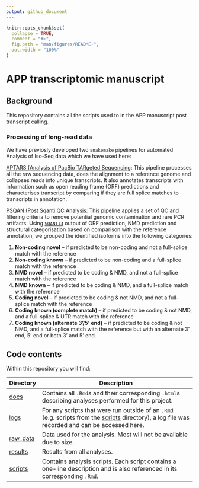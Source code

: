 ```yaml
---
output: github_document
---
```


<!-- README.md is generated from README.Rmd. Please edit that file -->

```r
knitr::opts_chunk$set(
  collapse = TRUE,
  comment = "#>",
  fig.path = "man/figures/README-",
  out.width = "100%"
)
```

# APP transcriptomic manuscript

## Background
This repository contains all the scripts used to in the APP manuscript post transcript calling. 

### Processing of long-read data
We have previosly developed two `snakemake` pipelines for automated Analysis of Iso-Seq data which we have used here:


[APTARS (Analysis of PacBio TARgeted Sequencing](https://github.com/sid-sethi/APTARS): This pipeline processes all the raw sequencing data, does the alignment to a reference genome and collapses reads into unique transcripts. It also annotates transcripts with information such as open reading frame (ORF) predictions and characterises transcript by comparing if they are full splice matches to transcripts in annotation. 


[PSQAN (Post Sqanti QC Analysis](https://github.com/sid-sethi/PSQAN): This pipeline applies a set of QC and filtering criteria to remove potential genomic contamination and rare PCR artifacts. Using [`SQANTI3`](https://github.com/ConesaLab/SQANTI3) output of ORF prediction, NMD prediction and structural categorisation based on comparison with the reference annotation, we grouped the identified isoforms into the following categories:


1.  __Non-coding novel__ – if predicted to be non-coding and not a full-splice match with the reference
2.  __Non-coding known__ – if predicted to be non-coding and a full-splice match with the reference
3.  __NMD novel__ – if predicted to be coding & NMD, and not a full-splice match with the reference
4.  __NMD known__ – if predicted to be coding & NMD, and a full-splice match with the reference
5.  __Coding novel__ – if predicted to be coding & not NMD, and not a full-splice match with the reference
6.  __Coding known (complete match)__ – if predicted to be coding & not NMD, and a full-splice & UTR match with the reference
7.  __Coding known (alternate 3’/5’ end)__ – if predicted to be coding & not NMD, and a full-splice match with the reference but with an alternate 3’ end, 5’ end or both 3’ and 5’ end.



## Code contents

Within this repository you will find:

| Directory | Description |
| --------- | --------------------------------------------------------------------------- |
| [docs](docs) | Contains all `.Rmd`s and their corresponding `.html`s describing analyses performed for this project. |
| [logs](logs) | For any scripts that were run outside of an `.Rmd` (e.g. scripts from the [scripts](scripts) directory), a log file was recorded and can be accessed here. |
| [raw_data](raw_data)| Data used for the analysis. Most will not be available due to size. |
| [results](results) | Results from all analyses. |
| [scripts](scripts) | Contains analysis scripts. Each script contains a one-line description and is also referenced in its corresponding `.Rmd`. |